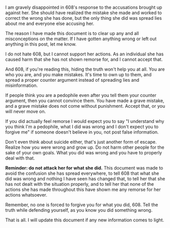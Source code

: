 I am gravely disappointed in 608's response to the accusations brought up against her. She should have realized the mistake she made and worked to correct the wrong she has done, but the only thing she did was spread lies about me and everyone else accusing her.

The reason I have made this document is to clear up any and all misconceptions on the matter. If I have gotten anything wrong or left out anything in this post, let me know.

I do not hate 608, but I cannot support her actions. As an individual she has caused harm that she has not shown remorse for, and I cannot accept that.

And 608, if you're reading this, hiding the truth won't help you at all. You are who you are, and you make mistakes. It's time to own up to them, and spread a proper counter argument instead of spreading lies and misinformation.

If people think you are a pedophile even after you tell them your counter argument, then you cannot convince them. You have made a grave mistake, and a grave mistake does not come without punishment. Accept that, or you will never move on.

If you did actually feel remorse I would expect you to say "I understand why you think I'm a pedophile, what I did was wrong and I don't expect you to forgive me" if someone doesn't believe in you, not post false information.

Don't even think about suicide either, that's just another form of escape. Realize how you were wrong and grow up. Do not harm other people for the sake of your own goals. What you did was wrong and you have to properly deal with that.

**Reminder: do not attack her for what she did.** This document was made to avoid the confusion she has spread everywhere, to tell 608 that what she did was wrong and nothing I have seen has changed that, to tell her that she has not dealt with the situation properly, and to tell her that none of the actions she has made throughout this have shown me any remorse for her actions whatsoever.

Remember, no one is forced to forgive you for what you did, 608. Tell the truth while defending yourself, as you know you did something wrong.

That is all. I will update this document if any new information comes to light.
